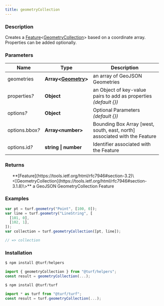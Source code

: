 ```yaml
---
title: geometryCollection
---
```



### Description

Creates a [Feature](https://tools.ietf.org/html/rfc7946#section-3.2)\<[GeometryCollection](https://tools.ietf.org/html/rfc7946#section-3.1.8)\> based on a
coordinate array. Properties can be added optionally.

### Parameters

| Name                 | Type                                                                     | Description                                                               |
| -------------------- | ------------------------------------------------------------------------ | ------------------------------------------------------------------------- |
| geometries           | **Array\<[Geometry](https://tools.ietf.org/html/rfc7946#section-3.1)\>** | an array of GeoJSON Geometries                                            |
| properties<i>?</i>   | **Object**                                                               | an Object of key-value pairs to add as properties _(default \{\})_        |
| options<i>?</i>      | **Object**                                                               | Optional Parameters _(default \{\})_                                      |
| options.bbox<i>?</i> | **Array\<number\>**                                                      | Bounding Box Array [west, south, east, north] associated with the Feature |
| options.id<i>?</i>   | **string \| number**                                                     | Identifier associated with the Feature                                    |

### Returns

<ul>
  **[Feature](https://tools.ietf.org/html/rfc7946#section-3.2)\<[GeometryCollection](https://tools.ietf.org/html/rfc7946#section-3.1.8)\>** a GeoJSON GeometryCollection Feature

</ul>

### Examples

```javascript
var pt = turf.geometry("Point", [100, 0]);
var line = turf.geometry("LineString", [
  [101, 0],
  [102, 1],
]);
var collection = turf.geometryCollection([pt, line]);

// => collection
```

### Installation

```javascript
$ npm install @turf/helpers

import { geometryCollection } from "@turf/helpers";
const result = geometryCollection(...);
```

```javascript
$ npm install @turf/turf

import * as turf from "@turf/turf";
const result = turf.geometryCollection(...);
```
